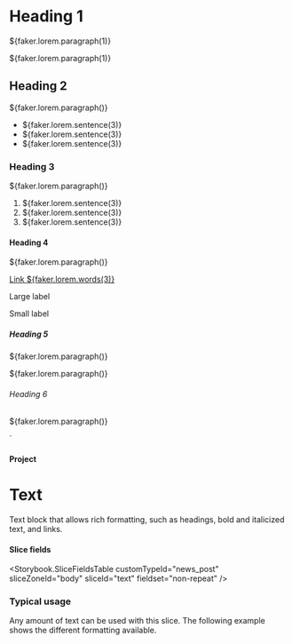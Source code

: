 


  <h1>Heading 1</h1>
  <p>${faker.lorem.paragraph(1)}</p>
  <p>${faker.lorem.paragraph(1)}</p>
  <h2>Heading 2</h2>
  <p>${faker.lorem.paragraph()}</p>
  <ul>
    <li>${faker.lorem.sentence(3)}</li>
    <li>${faker.lorem.sentence(3)}</li>
    <li>${faker.lorem.sentence(3)}</li>
  </ul>
  <h3>Heading 3</h3>
  <p>${faker.lorem.paragraph()}</p>
  <ol>
    <li>${faker.lorem.sentence(3)}</li>
    <li>${faker.lorem.sentence(3)}</li>
    <li>${faker.lorem.sentence(3)}</li>
  </ol>
  <h4>Heading 4</h4>
  <p>${faker.lorem.paragraph()}</p>
  <p><a href="#">Link ${faker.lorem.words(3)}</a></p>
  <p><span class="large">Large label</span></p>
  <p><span class="small">Small label</span></p>
  <h5>Heading 5</h5>
  <p>${faker.lorem.paragraph()}</p>
  <p>${faker.lorem.paragraph()}</p>
  <h6>Heading 6</h6>
  <p>${faker.lorem.paragraph()}</p>
`

<Meta title="Projects/Text" />

#### Project

# Text

Text block that allows rich formatting, such as headings, bold and italicized
text, and links.

#### Slice fields

<Storybook.SliceFieldsTable
  customTypeId="news_post"
  sliceZoneId="body"
  sliceId="text"
  fieldset="non-repeat"
/>

### Typical usage

Any amount of text can be used with this slice. The following example shows the
different formatting available.

<Canvas withSource="none">
  <Story name="Typical usage">
    <ProjectBodyText nextSharesBg={false} textHTML={textHTML} />
  </Story>
</Canvas>
